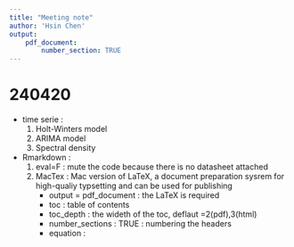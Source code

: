 ```yaml
---
title: "Meeting note"
author: 'Hsin Chen'
output: 
    pdf_document:
        number_section: TRUE
---
```


# 240420
* time serie :
    1. Holt-Winters model
    2. ARIMA model
    3. Spectral density
* Rmarkdown :
    1. eval=F : mute the code because there is no datasheet attached
    2. MacTex : Mac version of LaTeX, a document preparation sysrem for high-qualiy typsetting and can be used for publishing
        * output = pdf_document : the LaTeX is required
        * toc : table of contents
        * toc_depth : the wideth of the toc, deflaut =2(pdf),3(html)
        * number_sections : TRUE : numbering the headers
        * equation : \begin{equation}
                     CL = CL_{std}\times\left(\frac{WT}{70}\right)^{0.75}
                     \end{equation}


